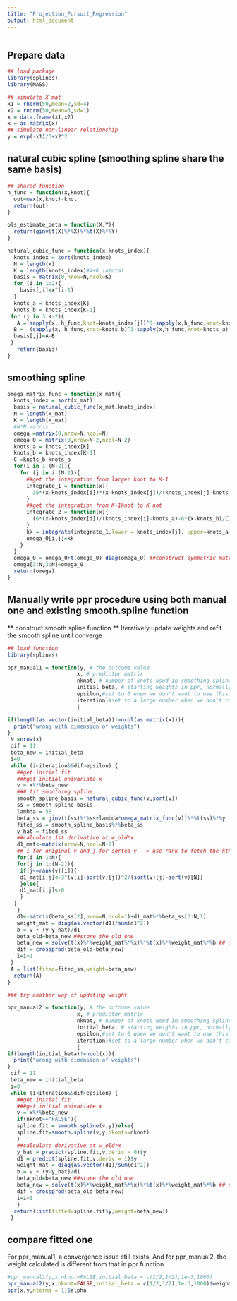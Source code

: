 ```yaml
---
title: "Projection_Pursuit_Regression"
output: html_document
---
```


```r

```

## Prepare data

```r
## load package
library(splines)
library(MASS)

## simulate X mat
x1 = rnorm(50,mean=2,sd=4)
x2 = rnorm(50,mean=3,sd=1)
x = data.frame(x1,x2)
x = as.matrix(x)
## simulate non-linear relationship
y = exp(-x1)/3+x2^2

```

## natural cubic spline (smoothing spline share the same basis)

```r
## shared function
h_func = function(x,knot){
  out=max(x,knot)-knot
  return(out)
}

ols_estimate_beta = function(X,Y){
  return(ginv(t(X)%*%X)%*%t(X)%*%Y)
}

natural_cubic_func = function(x,knots_index){
  knots_index = sort(knots_index)
  N = length(x)
  K = length(knots_index)#4+K intotal
  basis = matrix(0,nrow=N,ncol=K)
  for (i in 1:2){
    basis[,i]=x^(i-1)
  }
  knots_a = knots_index[K]
  knots_b = knots_index[K-1]
 for (j in 3:K-2){
   A =(sapply(x, h_func,knot=knots_index[j])^3-sapply(x,h_func,knot=knots_a)^3)/(knots_index[j]-knots_a)
  B =  (sapply(x, h_func,knot=knots_b)^3-sapply(x,h_func,knot=knots_a)^3)/(knots_b-knots_a)
  basis[,j]=A-B
 }
   return(basis)
}
```

## smoothing spline


```r
omega_matrix_func = function(x_mat){
  knots_index = sort(x_mat)
  basis = natural_cubic_func(x_mat,knots_index)
  N = length(x_mat)
  K = length(x_mat)
  #N*N matrix
  omega =matrix(0,nrow=N,ncol=N)
  omega_0 = matrix(0,nrow=N-2,ncol=N-2)
  knots_a = knots_index[K]
  knots_b = knots_index[K-1]
  C =knots_b-knots_a
  for(i in 1:(N-2)){
    for (j in i:(N-2)){
      ##get the integration from larger knot to K-1
      integrate_1 = function(x){
        36*(x-knots_index[i])*(x-knots_index[j])/(knots_index[j]-knots_a)*(knots_index[i]-knots_a)
      }
      ##get the integration from K-1knot to K not
      integrate_2 = function(x){
        (6*(x-knots_index[i])/(knots_index[i]-knots_a)-6*(x-knots_b)/C)*(6*(x-knots_index[j])/(knots_index[j]-knots_a)-6*(x-knots_b)/C)
      }
      kk = integrate(integrate_1,lower = knots_index[j], upper=knots_a)$value+integrate(integrate_2,lower=knots_b,upper=knots_a)$value
      omega_0[i,j]=kk
    }
  }
  omega_0 = omega_0+t(omega_0)-diag(omega_0) ##construct symmetric matrix
  omega[3:N,3:N]=omega_0
  return(omega)
}
```



## Manually write ppr procedure using both manual one and existing smooth.spline function

** construct smooth spline function
** Iteratively update weights and refit the smooth spline until converge

```r
## load function
library(splines)

ppr_manual1 = function(y, # the outcome value
                      x, # predictor matrix
                      nknot, # number of knots used in smoothing spline
                      initial_beta, # starting weights in ppr, normally we can set a 1 vector to start
                      epsilon,#set to 0 when we don't want to use this criterion for convergence in model fitting
                      iteration)#set to a large number when we don't care about the iteration time/computational burden)
                      {

if(length(as.vector(initial_beta))!=ncol(as.matrix(x))){
  print("wrong with dimension of weights")
}
 N =nrow(x)
 dif = 11
 beta_new = initial_beta
 i=0
 while (i<iteration&&dif>epsilon) {
   ##get initial fit
   ###get initial univariate x
   v = x%*%beta_new
   ### fit smoothing spline
   smooth_spline_basis = natural_cubic_func(v,sort(v))
   ss = smooth_spline_basis
   lambda = 58
   beta_ss = ginv(t(ss)%*%ss+lambda*omega_matrix_func(v))%*%t(ss)%*%y
   fited_ss = smooth_spline_basis%*%beta_ss
   y_hat = fited_ss
   ##calculate 1st derivative at w_old*x
   d1_mat<-matrix(nrow=N,ncol=N-2)
   ## i for original v and j for sorted v --> use rank to fetch the kth one
   for(i in 1:N){
   for(j in 1:(N-2)){
    if(j<=rank(v)[i]){
    d1_mat[i,j]<-3*(v[i]-sort(v)[j])^2/(sort(v)[j]-sort(v)[N])
    }else{
    d1_mat[i,j]<-0
    }
  }
   }
   d1<-matrix(beta_ss[2],nrow=N,ncol=1)+d1_mat%*%beta_ss[3:N,1]
   weight_mat = diag(as.vector(d1)/sum(d1^2))
   b = v + (y-y_hat)/d1
   beta_old=beta_new ##store the old one
   beta_new = solve(t(x)%*%weight_mat%*%x)%*%t(x)%*%weight_mat%*%b ## update weight by minimizing the loss function -- in the form of weighted least square problem
   dif = crossprod(beta_old-beta_new)
   i=i+1
 }
 A = list(fited=fited_ss,weight=beta_new)
  return(A)
}

```


```r
### try another way of updating weight

ppr_manual2 = function(y, # the outcome value
                      x, # predictor matrix
                      nknot, # number of knots used in smoothing spline
                      initial_beta, # starting weights in ppr, normally we can set a 1 vector to start
                      epsilon,#set to 0 when we don't want to use this criterion for convergence in model fitting
                      iteration)#set to a large number when we don't care about the iteration time/computational burden)
                      {
if(length(initial_beta)!=ncol(x)){
  print("wrong with dimension of weights")
}
 dif = 11
 beta_new = initial_beta
 i=0
 while (i<iteration&&dif>epsilon) {
   ##get initial fit
   ###get initial univariate x
   v = x%*%beta_new
   if(nknot=="FALSE"){
   spline.fit = smooth.spline(v,y)}else{
   spline.fit=smooth.spline(v,y,nknots=nknot)
   }
   ##calculate derivative at w_old*x
   y_hat = predict(spline.fit,v,deriv = 0)$y
   d1 = predict(spline.fit,v,deriv = 1)$y
   weight_mat = diag(as.vector(d1)/sum(d1^2))
   b = v + (y-y_hat)/d1
   beta_old=beta_new ##store the old one
   beta_new = solve(t(x)%*%weight_mat%*%x)%*%t(x)%*%weight_mat%*%b ## update weight by minimizing the loss function -- in the form of weighted least square problem
   dif = crossprod(beta_old-beta_new)
   i=i+1
   }
  return(list(fitted=spline.fit$y,weight=beta_new))
 }
```


## compare fitted one

For ppr_manual1, a convergence issue still exists. 
And for ppr_manual2, the weight calculated is different from that in ppr function

```r

#ppr_manual1(y,x,nknot=FALSE,initial_beta = c(1/2,1/2),1e-3,1000)
ppr_manual2(y,x,nknot=FALSE,initial_beta = c(1/2,1/2),1e-3,1000)$weight
ppr(x,y,nterms = 1)$alpha
```







